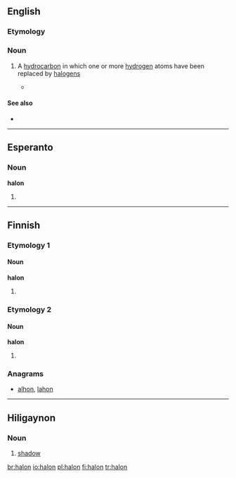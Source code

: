 {{also|Halon}}
==English==

===Etymology===
{{blend|halogen|carbon}}

===Noun===
{{en-noun}}

# {{context|organic chemistry|lang=en}} A [[hydrocarbon]] in which one or more [[hydrogen]] atoms have been replaced by [[halogen]]s
#*{{quote-news|year=2009|date=February 12|author=Azadeh Ensha|title=A Cellphone That Is Made With the Environment in Mind|work=New York Times|url=http://www.nytimes.com/2009/02/12/technology/personaltech/12renew.html
|passage=The Renew is also free of polyvinyl chloride, asbestos, chlorofluorocarbons and '''halons'''. }}

====See also====
*{{pedialite|Haloalkane}}
----
==Esperanto==

===Noun===
'''halon'''

# {{eo-form of|hal|on}} 

----

==Finnish==

===Etymology 1===

====Noun====
'''halon'''

# {{fi-form of|halko|type=noun|case=genitive|pl=singular}}

===Etymology 2===

====Noun====
'''halon'''

# {{fi-form of|halo|type=noun|case=genitive|pl=singular}}

===Anagrams===
* [[alhon#Finnish|alhon]], [[lahon#Finnish|lahon]]

----

==Hiligaynon==

===Noun===
{{hil-noun|halón}}

#[[shadow]]

[[br:halon]]
[[io:halon]]
[[pl:halon]]
[[fi:halon]]
[[tr:halon]]